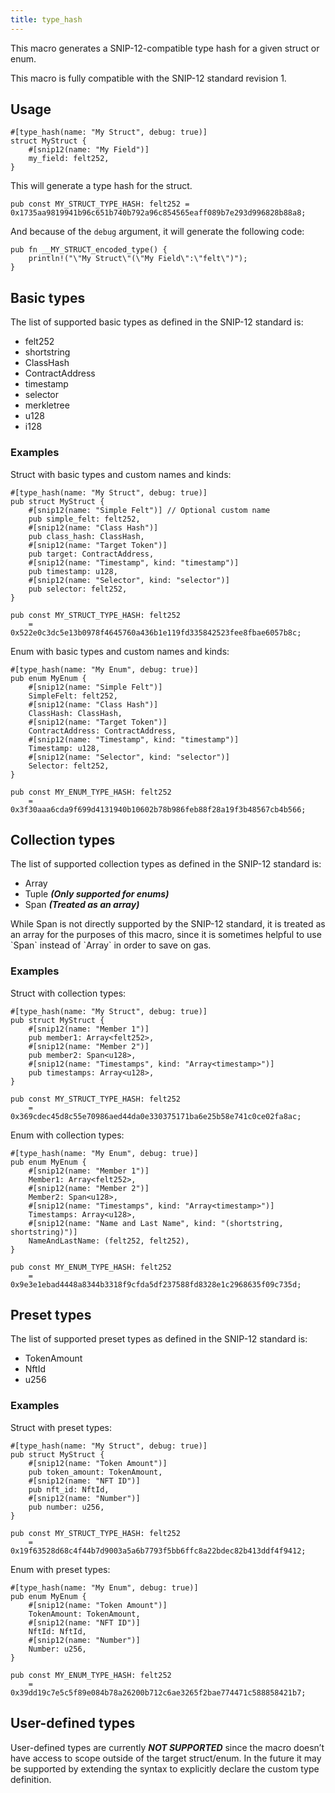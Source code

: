 ```yaml
---
title: type_hash
---
```


This macro generates a SNIP-12-compatible type hash for a given struct or enum.

<Callout>
This macro is fully compatible with the SNIP-12 standard revision 1.
</Callout>

## Usage

```cairo
#[type_hash(name: "My Struct", debug: true)]
struct MyStruct {
    #[snip12(name: "My Field")]
    my_field: felt252,
}
```

This will generate a type hash for the struct.

```cairo
pub const MY_STRUCT_TYPE_HASH: felt252 = 0x1735aa9819941b96c651b740b792a96c854565eaff089b7e293d996828b88a8;
```

And because of the `debug` argument, it will generate the following code:

```cairo
pub fn __MY_STRUCT_encoded_type() {
    println!("\"My Struct\"(\"My Field\":\"felt\")");
}
```

## Basic types

The list of supported basic types as defined in the SNIP-12 standard is:

* felt252
* shortstring
* ClassHash
* ContractAddress
* timestamp
* selector
* merkletree
* u128
* i128

### Examples

Struct with basic types and custom names and kinds:

```cairo
#[type_hash(name: "My Struct", debug: true)]
pub struct MyStruct {
    #[snip12(name: "Simple Felt")] // Optional custom name
    pub simple_felt: felt252,
    #[snip12(name: "Class Hash")]
    pub class_hash: ClassHash,
    #[snip12(name: "Target Token")]
    pub target: ContractAddress,
    #[snip12(name: "Timestamp", kind: "timestamp")]
    pub timestamp: u128,
    #[snip12(name: "Selector", kind: "selector")]
    pub selector: felt252,
}

pub const MY_STRUCT_TYPE_HASH: felt252
    = 0x522e0c3dc5e13b0978f4645760a436b1e119fd335842523fee8fbae6057b8c;

```

Enum with basic types and custom names and kinds:

```cairo
#[type_hash(name: "My Enum", debug: true)]
pub enum MyEnum {
    #[snip12(name: "Simple Felt")]
    SimpleFelt: felt252,
    #[snip12(name: "Class Hash")]
    ClassHash: ClassHash,
    #[snip12(name: "Target Token")]
    ContractAddress: ContractAddress,
    #[snip12(name: "Timestamp", kind: "timestamp")]
    Timestamp: u128,
    #[snip12(name: "Selector", kind: "selector")]
    Selector: felt252,
}

pub const MY_ENUM_TYPE_HASH: felt252
    = 0x3f30aaa6cda9f699d4131940b10602b78b986feb88f28a19f3b48567cb4b566;
```

## Collection types

The list of supported collection types as defined in the SNIP-12 standard is:

* Array
* Tuple ***(Only supported for enums)***
* Span ***(Treated as an array)***

<Callout>
While Span is not directly supported by the SNIP-12 standard, it is treated as an array for the purposes of this macro, since
</Callout>
it is sometimes helpful to use `Span<felt252>` instead of `Array<felt252>` in order to save on gas.

### Examples

Struct with collection types:

```cairo
#[type_hash(name: "My Struct", debug: true)]
pub struct MyStruct {
    #[snip12(name: "Member 1")]
    pub member1: Array<felt252>,
    #[snip12(name: "Member 2")]
    pub member2: Span<u128>,
    #[snip12(name: "Timestamps", kind: "Array<timestamp>")]
    pub timestamps: Array<u128>,
}

pub const MY_STRUCT_TYPE_HASH: felt252
    = 0x369cdec45d8c55e70986aed44da0e330375171ba6e25b58e741c0ce02fa8ac;
```

Enum with collection types:

```cairo
#[type_hash(name: "My Enum", debug: true)]
pub enum MyEnum {
    #[snip12(name: "Member 1")]
    Member1: Array<felt252>,
    #[snip12(name: "Member 2")]
    Member2: Span<u128>,
    #[snip12(name: "Timestamps", kind: "Array<timestamp>")]
    Timestamps: Array<u128>,
    #[snip12(name: "Name and Last Name", kind: "(shortstring, shortstring)")]
    NameAndLastName: (felt252, felt252),
}

pub const MY_ENUM_TYPE_HASH: felt252
    = 0x9e3e1ebad4448a8344b3318f9cfda5df237588fd8328e1c2968635f09c735d;
```

## Preset types

The list of supported preset types as defined in the SNIP-12 standard is:

* TokenAmount
* NftId
* u256

### Examples

Struct with preset types:

```cairo
#[type_hash(name: "My Struct", debug: true)]
pub struct MyStruct {
    #[snip12(name: "Token Amount")]
    pub token_amount: TokenAmount,
    #[snip12(name: "NFT ID")]
    pub nft_id: NftId,
    #[snip12(name: "Number")]
    pub number: u256,
}

pub const MY_STRUCT_TYPE_HASH: felt252
    = 0x19f63528d68c4f44b7d9003a5a6b7793f5bb6ffc8a22bdec82b413ddf4f9412;
```

Enum with preset types:

```cairo
#[type_hash(name: "My Enum", debug: true)]
pub enum MyEnum {
    #[snip12(name: "Token Amount")]
    TokenAmount: TokenAmount,
    #[snip12(name: "NFT ID")]
    NftId: NftId,
    #[snip12(name: "Number")]
    Number: u256,
}

pub const MY_ENUM_TYPE_HASH: felt252
    = 0x39dd19c7e5c5f89e084b78a26200b712c6ae3265f2bae774471c588858421b7;
```

## User-defined types

User-defined types are currently ***NOT SUPPORTED*** since the macro doesn’t have access to scope outside of the
target struct/enum. In the future it may be supported by extending the syntax to explicitly declare the custom type
definition.
